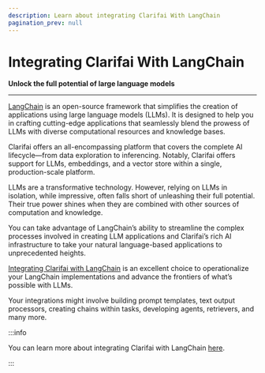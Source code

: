 ```yaml
---
description: Learn about integrating Clarifai With LangChain
pagination_prev: null
---
```


# Integrating Clarifai With LangChain

**Unlock the full potential of large language models**
<hr />

[LangChain](https://langchain.com) is an open-source framework that  simplifies the creation of applications using large language models (LLMs). It is designed to help you in crafting cutting-edge applications that seamlessly blend the prowess of LLMs with diverse computational resources and knowledge bases.

Clarifai offers an all-encompassing platform that covers the complete AI lifecycle—from data exploration to inferencing. Notably, Clarifai offers support for LLMs, embeddings, and a vector store within a single, production-scale platform.

LLMs are a transformative technology. However, relying on LLMs in isolation, while impressive, often falls short of unleashing their full potential. Their true power shines when they are combined with other sources of computation and knowledge.

You can take advantage of LangChain’s ability to streamline the complex processes involved in creating LLM applications and Clarifai’s rich AI infrastructure to take your natural language-based applications to unprecedented heights. 

[Integrating Clarifai with LangChain](https://www.clarifai.com/blog/linking-up-clarifai-with-langchain-integration) is an excellent choice to operationalize your LangChain implementations and advance the frontiers of what’s possible with LLMs.

Your integrations might involve building prompt templates, text output processors, creating chains within tasks, developing agents, retrievers, and many more.

:::info

You can learn more about integrating Clarifai with LangChain [here](https://python.langchain.com/docs/integrations/providers/clarifai). 

:::



<DocCardList items={useCurrentSidebarCategory().items}/>